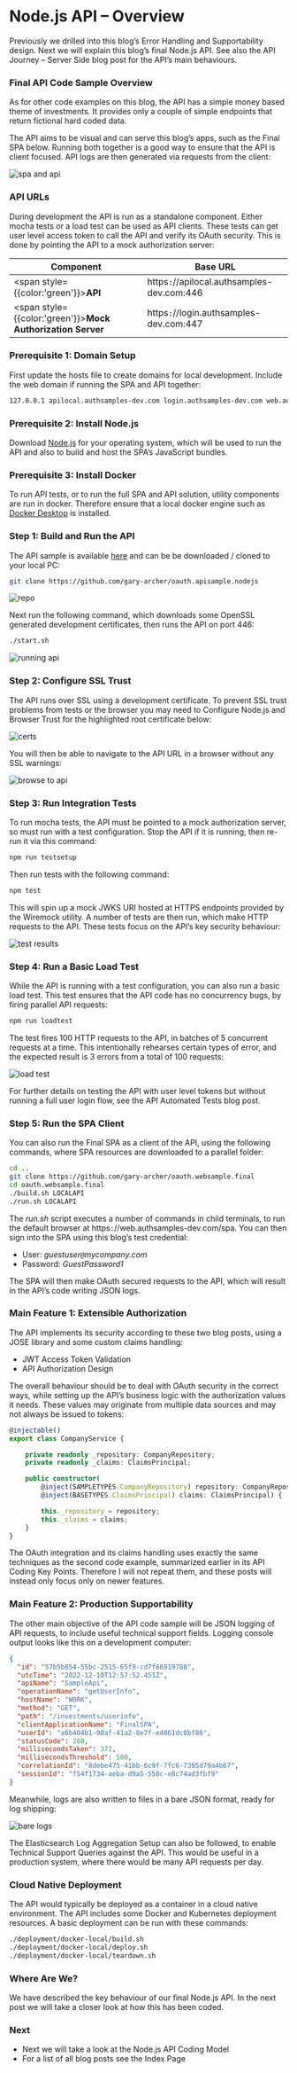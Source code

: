 # Node.js API – Overview

Previously we drilled into this blog’s <Link href='/posts/error-handling-and-supportability'>Error Handling and Supportability</Link> design. Next we will explain this blog’s final Node.js API. See also the <Link href='/posts/api-journey-server-side'>API Journey – Server Side</Link> blog post for the API’s main behaviours.

### Final API Code Sample Overview

As for other code examples on this blog, the API has a simple money based theme of investments. It provides only a couple of simple endpoints that return fictional hard coded data.

The API aims to be visual and can serve this blog’s apps, such as the <Link href='/posts/how-to-run-the-react-js-spa'>Final SPA</Link> below. Running both together is a good way to ensure that the API is client focused. API logs are then generated via requests from the client:

![spa and api](/images/300/spa-and-api.jpg)

### API URLs

During development the API is run as a standalone component. Either mocha tests or a load test can be used as API clients. These tests can get user level access token to call the API and verify its OAuth security. This is done by pointing the API to a mock authorization server:

| Component | Base URL |
| --------- | -------- |
| <span style={{color:'green'}}>**API**</span> | https`:`//apilocal.authsamples-dev.com:446 |
| <span style={{color:'green'}}>**Mock Authorization Server**</span> | https`:`//login.authsamples-dev.com:447 |

### Prerequisite 1: Domain Setup

First update the hosts file to create domains for local development. Include the web domain if running the SPA and API together:

```markdown
127.0.0.1 apilocal.authsamples-dev.com login.authsamples-dev.com web.authsamples-dev.com
```

### Prerequisite 2: Install Node.js

Download [Node.js](https://nodejs.org/en/download) for your operating system, which will be used to run the API and also to build and host the SPA’s JavaScript bundles.

### Prerequisite 3: Install Docker

To run API tests, or to run the full SPA and API solution, utility components are run in docker. Therefore ensure that a local docker engine such as [Docker Desktop](https://www.docker.com/products/docker-desktop) is installed.

### Step 1: Build and Run the API

The API sample is available [here](https://github.com/gary-archer/oauth.apisample.nodejs) and can be be downloaded / cloned to your local PC:

```bash
git clone https://github.com/gary-archer/oauth.apisample.nodejs
```

![repo](/images/300/repo.jpg)

Next run the following command, which downloads some OpenSSL generated development certificates, then runs the API on port 446:

```bash
./start.sh
```

![running api](/images/300/running-api.jpg)

### Step 2: Configure SSL Trust

The API runs over SSL using a development certificate. To prevent SSL trust problems from tests or the browser you may need to <Link href='/posts/developer-ssl-setup'>Configure Node.js and Browser Trust</Link> for the highlighted root certificate below:

![certs](/images/300/certs.jpg)

You will then be able to navigate to the API URL in a browser without any SSL warnings:

![browse to api](/images/300/browse-to-api.jpg)

### Step 3: Run Integration Tests

To run mocha tests, the API must be pointed to a mock authorization server, so must run with a test configuration. Stop the API if it is running, then re-run it via this command:

```bash
npm run testsetup
```

Then run tests with the following command:

```bash
npm test
```

This will spin up a mock JWKS URI hosted at HTTPS endpoints provided by the Wiremock utility. A number of tests are then run, which make HTTP requests to the API. These tests focus on the API’s key security behaviour:

![test results](/images/300/test-results.jpg)

### Step 4: Run a Basic Load Test

While the API is running with a test configuration, you can also run a basic load test. This test ensures that the API code has no concurrency bugs, by firing parallel API requests:

```bash
npm run loadtest
```

The test fires 100 HTTP requests to the API, in batches of 5 concurrent requests at a time. This intentionally rehearses certain types of error, and the expected result is 3 errors from a total of 100 requests:

![load test](/images/300/load-test.jpg)

For further details on testing the API with user level tokens but without running a full user login flow, see the  <Link href='/post/api-automated-tests'>API Automated Tests</Link> blog post.

### Step 5: Run the SPA Client

You can also run the <Link href='/posts/how-to-run-the-react-js-spa'>Final SPA</Link> as a client of the API, using the following commands, where SPA resources are downloaded to a parallel folder:

```bash
cd ..
git clone https://github.com/gary-archer/oauth.websample.final
cd oauth.websample.final
./build.sh LOCALAPI
./run.sh LOCALAPI
```

The *run.sh* script executes a number of commands in child terminals, to run the default browser at https`:`//web.authsamples-dev.com/spa. You can then sign into the SPA using this blog’s test credential:

- User: *guestuser`@`mycompany.com*
- Password: *GuestPassword1*

The SPA will then make OAuth secured requests to the API, which will result in the API’s code writing JSON logs.

### Main Feature 1: Extensible Authorization

The API implements its security according to these two blog posts, using a JOSE library and some custom claims handling:

- <Link href='/posts/jwt-access-token-validation'>JWT Access Token Validation</Link>
- <Link href='/posts/api-authorization-design'>API Authorization Design</Link>

The overall behaviour should be to deal with OAuth security in the correct ways, while setting up the API’s business logic with the authorization values it needs. These values may originate from multiple data sources and may not always be issued to tokens:

```typescript
@injectable()
export class CompanyService {

    private readonly _repository: CompanyRepository;
    private readonly _claims: ClaimsPrincipal;

    public constructor(
        @inject(SAMPLETYPES.CompanyRepository) repository: CompanyRepository,
        @inject(BASETYPES.ClaimsPrincipal) claims: ClaimsPrincipal) {

        this._repository = repository;
        this._claims = claims;
    }
}
```

The OAuth integration and its claims handling uses exactly the same techniques as the second code example, summarized earlier in its <Link href='/posts/updated-api-coding-key-points'>API Coding Key Points</Link>. Therefore I will not repeat them, and these posts will instead only focus only on newer features.

### Main Feature 2: Production Supportability

The other main objective of the API code sample will be JSON logging of API requests, to include useful technical support fields. Logging console output looks like this on a development computer:

```json
{
  "id": "57b5b054-55bc-2515-65f9-cd7f66919788",
  "utcTime": "2022-12-10T12:57:52.451Z",
  "apiName": "SampleApi",
  "operationName": "getUserInfo",
  "hostName": "WORK",
  "method": "GET",
  "path": "/investments/userinfo",
  "clientApplicationName": "FinalSPA",
  "userId": "a6b404b1-98af-41a2-8e7f-e4061dc0bf86",
  "statusCode": 200,
  "millisecondsTaken": 372,
  "millisecondsThreshold": 500,
  "correlationId": "8debe475-41bb-6c9f-7fc6-7395d79a4b67",
  "sessionId": "f54f1734-aeba-d9a5-550c-e8c74ad3fbf9"
}
```

Meanwhile, logs are also written to files in a bare JSON format, ready for log shipping:

![bare logs](/images/300/bare-logs.jpg)

The <Link href='/posts/log-aggregation-setup'>Elasticsearch Log Aggregation Setup</Link> can also be followed, to enable <Link href='/posts/api-technical-support-analysis'>Technical Support Queries</Link> against the API. This would be useful in a production system, where there would be many API requests per day.

### Cloud Native Deployment

The API would typically be deployed as a container in a cloud native environment. The API includes some Docker and Kubernetes deployment resources. A basic deployment can be run with these commands:

```bash
./deployment/docker-local/build.sh
./deployment/docker-local/deploy.sh
./deployment/docker-local/teardown.sh
```

### Where Are We?

We have described the key behaviour of our final Node.js API. In the next post we will take a closer look at how this has been coded.

### Next

- Next we will take a look at the <Link href='/posts/final-nodeapi-coding-key-points'>Node.js API Coding Model</Link>
- For a list of all blog posts see the <Link href='/posts/index'>Index Page</Link>
